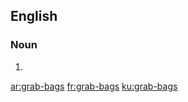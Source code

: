 ==English==

===Noun===
{{head|en|plural}}

# {{plural of|grab-bag|lang=en|nocat=1}}

[[ar:grab-bags]]
[[fr:grab-bags]]
[[ku:grab-bags]]